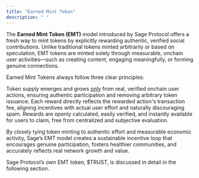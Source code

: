 ```yaml
---
title: "Earned Mint Token"
description: " "
---
```


The **Earned Mint Token (EMT)** model introduced by Sage Protocol offers a fresh way to mint tokens by explicitly rewarding authentic, verified social contributions. Unlike traditional tokens minted arbitrarily or based on speculation, EMT tokens are minted solely through measurable, onchain user activities—such as creating content, engaging meaningfully, or forming genuine connections.

Earned Mint Tokens always follow three clear principles:

<Card title="Earned and Organic" icon="square-1" iconType="solid">
  Token supply emerges and grows <u>only</u> from real, verified onchain user actions, ensuring authentic participation and removing arbitrary token issuance.
</Card>

<Card title="Cost-Anchored Economics" icon="square-2" iconType="solid">
  Each reward directly reflects the rewarded action's transaction fee, aligning incentives with actual user effort and naturally discouraging spam.
</Card>

<Card title="Transparent and Immediate Rewards" icon="square-3" iconType="solid">
  Rewards are openly calculated, easily verified, and instantly available for users to claim, free from centralized and subjective evaluation.
</Card>

By closely tying token minting to authentic effort and measurable economic activity, Sage’s EMT model creates a sustainable incentive loop that encourages genuine participation, fosters healthier communities, and accurately reflects real network growth and value.

Sage Protocol’s own EMT token, \$TRUST, is discussed in detail in the following section.